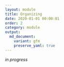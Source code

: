 ```yaml
---
layout: module
title: Organizing
date: 2020-01-01 00:00:01
order: 2
category: module
output:
  md_document:
    variant: gfm
    preserve_yaml: true
---
```


_in progress_
